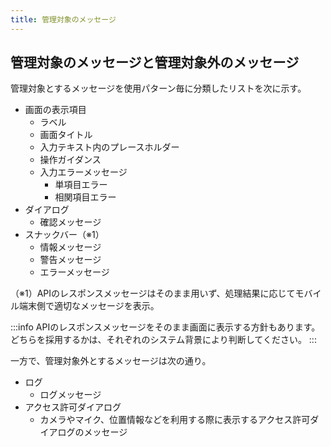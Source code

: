 ```yaml
---
title: 管理対象のメッセージ
---
```


## 管理対象のメッセージと管理対象外のメッセージ

管理対象とするメッセージを使用パターン毎に分類したリストを次に示す。

- 画面の表示項目
  - ラベル
  - 画面タイトル
  - 入力テキスト内のプレースホルダー
  - 操作ガイダンス
  - 入力エラーメッセージ
    - 単項目エラー
    - 相関項目エラー
- ダイアログ
  - 確認メッセージ
- スナックバー（※1）
  - 情報メッセージ
  - 警告メッセージ
  - エラーメッセージ

（※1）APIのレスポンスメッセージはそのまま用いず、処理結果に応じてモバイル端末側で適切なメッセージを表示。

:::info
APIのレスポンスメッセージをそのまま画面に表示する方針もあります。
どちらを採用するかは、それぞれのシステム背景により判断してください。
:::

一方で、管理対象外とするメッセージは次の通り。

- ログ
  - ログメッセージ
- アクセス許可ダイアログ
  - カメラやマイク、位置情報などを利用する際に表示するアクセス許可ダイアログのメッセージ

